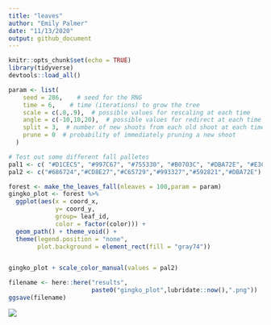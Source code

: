 ```yaml
---
title: "leaves"
author: "Emily Palmer"
date: "11/13/2020"
output: github_document
---
```


```r
knitr::opts_chunk$set(echo = TRUE)
library(tidyverse)
devtools::load_all()
```



```r
param <- list(
    seed = 286,    # seed for the RNG
    time = 6,    # time (iterations) to grow the tree
    scale = c(.8,.9),  # possible values for rescaling at each time
    angle = c(-10,10,20),  # possible values for redirect at each time
    split = 3,  # number of new shoots from each old shoot at each time
    prune = 0  # probability of immediately pruning a new shoot
  )

# Test out some different fall palletes 
pal1 <- c( "#D1CEC5", "#997C67", "#755330", "#B0703C", "#DBA72E", "#E3CCA1")
pal2 <- c("#686724","#CD8E27","#C65729","#993327","#592821","#DBA72E")

forest <- make_the_leaves_fall(nleaves = 100,param = param)
gingko_plot <- forest %>%
  ggplot(aes(x = coord_x,
             y= coord_y, 
             group= leaf_id,
             color = factor(color))) + 
  geom_path() + theme_void() +
  theme(legend.position = "none",
        plot.background = element_rect(fill = "gray74"))


gingko_plot + scale_color_manual(values = pal2) 

filename <- here::here("results",
                       paste0("gingko_plot",lubridate::now(),".png"))
ggsave(filename)

```


![](../results/gingko_plot2020-11-13 12:35:25.png)
